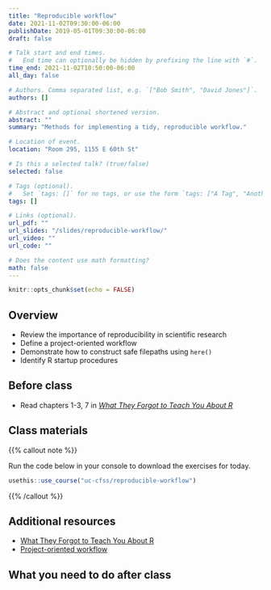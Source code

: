 ```yaml
---
title: "Reproducible workflow"
date: 2021-11-02T09:30:00-06:00
publishDate: 2019-05-01T09:30:00-06:00
draft: false

# Talk start and end times.
#   End time can optionally be hidden by prefixing the line with `#`.
time_end: 2021-11-02T10:50:00-06:00
all_day: false

# Authors. Comma separated list, e.g. `["Bob Smith", "David Jones"]`.
authors: []

# Abstract and optional shortened version.
abstract: ""
summary: "Methods for implementing a tidy, reproducible workflow."

# Location of event.
location: "Room 295, 1155 E 60th St"

# Is this a selected talk? (true/false)
selected: false

# Tags (optional).
#   Set `tags: []` for no tags, or use the form `tags: ["A Tag", "Another Tag"]` for one or more tags.
tags: []

# Links (optional).
url_pdf: ""
url_slides: "/slides/reproducible-workflow/"
url_video: ""
url_code: ""

# Does the content use math formatting?
math: false
---
```


```r
knitr::opts_chunk$set(echo = FALSE)
```

## Overview

* Review the importance of reproducibility in scientific research
* Define a project-oriented workflow
* Demonstrate how to construct safe filepaths using `here()`
* Identify R startup procedures

## Before class

* Read chapters 1-3, 7 in [*What They Forgot to Teach You About R*](https://rstats.wtf/)

## Class materials

{{% callout note %}}

Run the code below in your console to download the exercises for today.

```r
usethis::use_course("uc-cfss/reproducible-workflow")
```

{{% /callout %}}

## Additional resources

* [What They Forgot to Teach You About R](https://rstats.wtf/)
* [Project-oriented workflow](https://www.tidyverse.org/articles/2017/12/workflow-vs-script/)

## What you need to do after class

